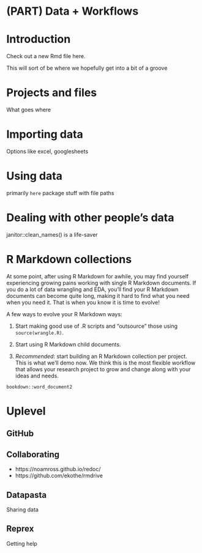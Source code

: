 # (PART) Data + Workflows {-}

# Introduction {-}

Check out a new Rmd file here.

This will sort of be where we hopefully get into a bit of a groove

# Projects and files

What goes where

# Importing data

Options like excel, googlesheets

# Using data

primarily `here` package stuff with file paths

# Dealing with other people's data 

janitor::clean_names() is a life-saver

# R Markdown collections

At some point, after using R Markdown for awhile, you may find yourself experiencing growing pains working with single R Markdown documents. If you do a lot of data wrangling and EDA, you'll find your R Markdown documents can become quite long, making it hard to find what you need when you need it. That is when you know it is time to evolve! 

A few ways to evolve your R Markdown ways: 

1. Start making good use of .R scripts and "outsource" those using `source(wrangle.R)`. 

1. Start using R Markdown child documents.

1. *Recommended*: start building an R Markdown collection per project. This is what we'll demo now. We think this is the most flexible workflow that allows your research project to grow and change along with your ideas and needs.

`bookdown::word_document2`

# Uplevel {#up-flow}

## GitHub {#git-flow}

## Collaborating

+ https://noamross.github.io/redoc/
+ https://github.com/ekothe/rmdrive

## Datapasta

Sharing data

## Reprex

Getting help
